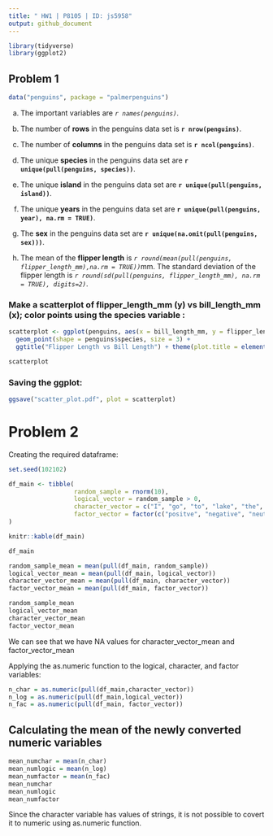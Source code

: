 ```yaml
---
title: " HW1 | P8105 | ID: js5958"
output: github_document
---
```


```r
library(tidyverse)
library(ggplot2)
```

## Problem 1
```r
data("penguins", package = "palmerpenguins")
```

a) The important variables are *`r names(penguins)`*.

b) The number of **rows** in the penguins data set is **`r nrow(penguins)`**.

c) The number of **columns** in the penguins data set is **`r ncol(penguins)`**.

d) The unique **species** in the penguins data set are **`r unique(pull(penguins, species))`**.

e) The unique **island** in the penguins data set are **`r unique(pull(penguins, island))`**.

f) The unique **years** in the penguins data set are **`r unique(pull(penguins, year), na.rm = TRUE)`**.

g) The **sex** in the penguins data set are **`r unique(na.omit(pull(penguins, sex)))`**.

j) 
The mean of the **flipper length** is *`r round(mean(pull(penguins, flipper_length_mm),na.rm = TRUE))`*mm.
The standard deviation of the flipper length is  *`r round(sd(pull(penguins, flipper_length_mm), na.rm = TRUE), digits=2)`*.


### Make a scatterplot of flipper_length_mm (y) vs bill_length_mm (x); color points using the species variable :
```r
scatterplot <- ggplot(penguins, aes(x = bill_length_mm, y = flipper_length_mm, color = species)) +
  geom_point(shape = penguins$species, size = 3) +
  ggtitle("Flipper Length vs Bill Length") + theme(plot.title = element_text(hjust = 0.5))

scatterplot
```

### Saving the ggplot:
```r
ggsave("scatter_plot.pdf", plot = scatterplot)
```



# Problem 2

Creating the required dataframe:
```r

set.seed(102102)

df_main <- tibble(
                  random_sample = rnorm(10),
                  logical_vector = random_sample > 0,
                  character_vector = c("I", "go", "to", "lake", "the", "lake", "everyday", "to","just", "chill"),
                  factor_vector = factor(c("positve", "negative", "neutral", "positve", "negative", "negative", "neutral", "postive", "neutral", "negative")),
)

knitr::kable(df_main)

df_main
```

```r
random_sample_mean = mean(pull(df_main, random_sample))
logical_vector_mean = mean(pull(df_main, logical_vector))
character_vector_mean = mean(pull(df_main, character_vector))
factor_vector_mean = mean(pull(df_main, factor_vector))

random_sample_mean
logical_vector_mean
character_vector_mean
factor_vector_mean
```
We can see that we have NA values for character_vector_mean and factor_vector_mean



Applying the as.numeric function to the logical, character, and factor variables:
```r
n_char = as.numeric(pull(df_main,character_vector))
n_log = as.numeric(pull(df_main,logical_vector))
n_fac = as.numeric(pull(df_main, factor_vector))
```
## Calculating the mean of the newly converted numeric variables 

```r
mean_numchar = mean(n_char)
mean_numlogic = mean(n_log)
mean_numfactor = mean(n_fac)
mean_numchar
mean_numlogic
mean_numfactor
```
Since the character variable has values of strings, it is not possible to covert it to numeric using as.numeric function.  

